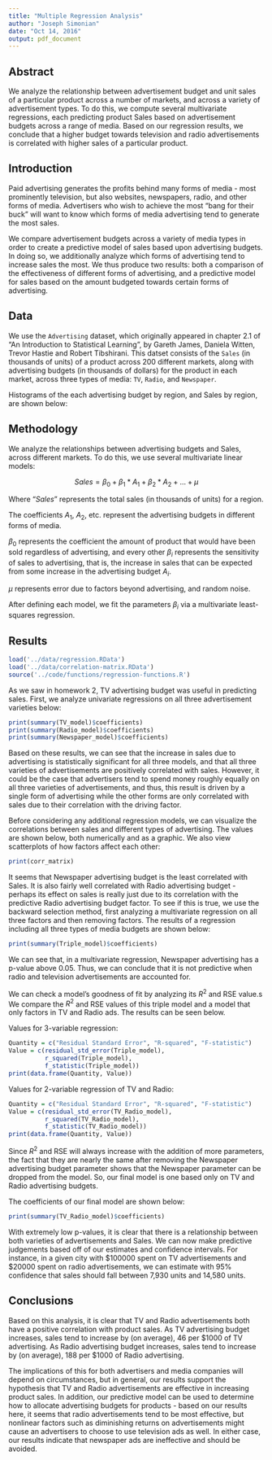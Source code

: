 ```yaml
---
title: "Multiple Regression Analysis"
author: "Joseph Simonian"
date: "Oct 14, 2016"
output: pdf_document
---
```


## Abstract

We analyze the relationship between advertisement budget and unit sales of a particular product across a number of markets, and across a variety of advertisement types. To do this, we compute several multivariate regressions, each predicting product Sales based on advertisement budgets across a range of media. Based on our regression results, we conclude that a higher budget towards television and radio advertisements is correlated with higher sales of a particular product.

## Introduction

Paid advertising generates the profits behind many forms of media - most prominently television, but also websites, newspapers, radio, and other forms of media. Advertisers who wish to achieve the most "bang for their buck" will want to know which forms of media advertising tend to generate the most sales.

We compare advertisement budgets across a variety of media types in order to create a predictive model of sales based upon advertising budgets. In doing so, we additionally analyze which forms of advertising tend to increase sales the most. We thus produce two results: both a comparison of the effectiveness of different forms of advertising, and a predictive model for sales based on the amount budgeted towards certain forms of advertising.

## Data

We use the `Advertising` dataset, which originally appeared in chapter 2.1 of "An Introduction to Statistical Learning", by Gareth James, Daniela Witten, Trevor Hastie and Robert Tibshirani. This datset consists of the `Sales` (in thousands of units) of a product across 200 different markets, along with advertising budgets (in thousands of dollars) for the product in each market, across three types of media: `TV`, `Radio`, and `Newspaper`.

Histograms of the each advertising budget by region, and Sales by region, are shown below:

\includegraphics[width=200pt]{../images/histogram-tv.png}
\includegraphics[width=200pt]{../images/histogram-radio.png}
\newline
\includegraphics[width=200pt]{../images/histogram-newspaper.png}
\includegraphics[width=200pt]{../images/histogram-sales.png}

## Methodology

We analyze the relationships between advertising budgets and Sales, across different markets. To do this, we use several multivariate linear models:

$$Sales = \beta_0 + \beta_1 * A_1 + \beta_2 * A_2 + ... + \mu$$

Where "$Sales$" represents the total sales (in thousands of units) for a region.

The coefficients $A_1$, $A_2$, etc. represent the advertising budgets in different forms of media.

$\beta_0$ represents the coefficient the amount of product that would have been sold regardless of advertising, and every other $\beta_i$ represents the sensitivity of sales to advertising, that is, the increase in sales that can be expected from some increase in the advertising budget $A_i$.

$\mu$ represents error due to factors beyond advertising, and random noise.

After defining each model, we fit the parameters $\beta_i$ via a multivariate least-squares regression.

## Results

```r
load('../data/regression.RData')
load('../data/correlation-matrix.RData')
source('../code/functions/regression-functions.R')
```

As we saw in homework 2, TV advertising budget was useful in predicting sales. First, we analyze univariate regressions on all three advertisement varieties below:

```r
print(summary(TV_model)$coefficients)
print(summary(Radio_model)$coefficients)
print(summary(Newspaper_model)$coefficients)
```
Based on these results, we can see that the increase in sales due to advertising is statistically significant for all three models, and that all three varieties of advertisements are positively correlated with sales. However, it could be the case that advertisers tend to spend money roughly equally on all three varieties of advertisements, and thus, this result is driven by a single form of advertising while the other forms are only correlated with sales due to their correlation with the driving factor.

Before considering any additional regression models, we can visualize the correlations between sales and different types of advertising. The values are shown below, both numerically and as a graphic. We also view scatterplots of how factors affect each other:

```r
print(corr_matrix)
```

\includegraphics[width=200pt]{../images/correlation-matrix.png}
\includegraphics[width=200pt]{../images/scatterplot-matrix.png}

It seems that Newspaper advertising budget is the least correlated with Sales. It is also fairly well correlated with Radio advertising budget - perhaps its effect on sales is really just due to its correlation with the predictive Radio advertising budget factor. To see if this is true, we use the backward selection method, first analyzing a multivariate regression on all three factors and then removing factors. The results of a regression including all three types of media budgets are shown below:

```r
print(summary(Triple_model)$coefficients)
```

We can see that, in a multivariate regression, Newspaper advertising has a p-value above 0.05. Thus, we can conclude that it is not predictive when radio and television advertisements are accounted for.

We can check a model's goodness of fit by analyzing its $R^2$ and RSE value.s We compare the $R^2$ and RSE values of this triple model and a model that only factors in TV and Radio ads. The results can be seen below.

Values for 3-variable regression:
```r
Quantity = c("Residual Standard Error", "R-squared", "F-statistic")
Value = c(residual_std_error(Triple_model),
          r_squared(Triple_model),
          f_statistic(Triple_model))
print(data.frame(Quantity, Value))
```

Values for 2-variable regression of TV and Radio:
```r
Quantity = c("Residual Standard Error", "R-squared", "F-statistic")
Value = c(residual_std_error(TV_Radio_model),
          r_squared(TV_Radio_model),
          f_statistic(TV_Radio_model))
print(data.frame(Quantity, Value))
```

Since $R^2$ and RSE will always increase with the addition of more parameters, the fact that they are nearly the same after removing the Newspaper advertising budget parameter shows that the Newspaper parameter can be dropped from the model. So, our final model is one based only on TV and Radio advertising budgets.

The coefficients of our final model are shown below:

```r
print(summary(TV_Radio_model)$coefficients)
```

With extremely low p-values, it is clear that there is a relationship between both varieties of advertisements and Sales. We can now make predictive judgements based off of our estimates and confidence intervals. For instance, in a given city with $100000 spent on TV advertisements and $20000 spent on radio advertisements, we can estimate with 95% confidence that sales should fall between 7,930 units and 14,580 units.

## Conclusions

Based on this analysis, it is clear that TV and Radio advertisements both have a positive correlation with product sales. As TV advertising budget increases, sales tend to increase by (on average), 46 per $1000 of TV advertising. As Radio advertising budget increases, sales tend to increase by (on average), 188 per $1000 of Radio advertising.

The implications of this for both advertisers and media companies will depend on circumstances, but in general, our results support the hypothesis that TV and Radio advertisements are effective in increasing product sales. In addition, our predictive model can be used to determine how to allocate advertising budgets for products - based on our results here, it seems that radio advertisements tend to be most effective, but nonlinear factors such as diminishing returns on advertisements might cause an advertisers to choose to use television ads as well. In either case, our results indicate that newspaper ads are ineffective and should be avoided.
